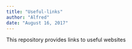 ```yaml
---
title: "Useful-links"
author: "Alfred"
date: "August 16, 2017"
---
```


This repository provides links to useful websites

